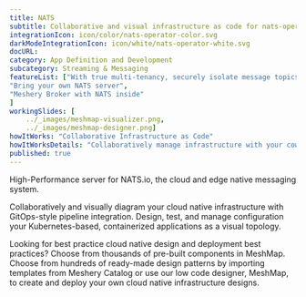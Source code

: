 ---title: NATS  subtitle: Collaborative and visual infrastructure as code for nats-operatorintegrationIcon: icon/color/nats-operator-color.svgdarkModeIntegrationIcon: icon/white/nats-operator-white.svgdocURL: category: App Definition and Developmentsubcategory: Streaming & MessagingfeatureList: ["With true multi-tenancy, securely isolate message topics","Bring your own NATS server","Meshery Broker with NATS inside"]workingSlides: [    ../_images/meshmap-visualizer.png,    ../_images/meshmap-designer.png]howItWorks: "Collaborative Infrastructure as Code"howItWorksDetails: "Collaboratively manage infrastructure with your coworkers synchronously sharing the same designs."published: true---<p>    High-Performance server for NATS.io, the cloud and edge native messaging system.</p><p>    Collaboratively and visually diagram your cloud native infrastructure with GitOps-style pipeline integration. Design, test, and manage configuration your Kubernetes-based, containerized applications as a visual topology.</p><p>    Looking for best practice cloud native design and deployment best practices? Choose from thousands of pre-built components in MeshMap. Choose from hundreds of ready-made design patterns by importing templates from Meshery Catalog or use our low code designer, MeshMap, to create and deploy your own cloud native infrastructure designs.</p>